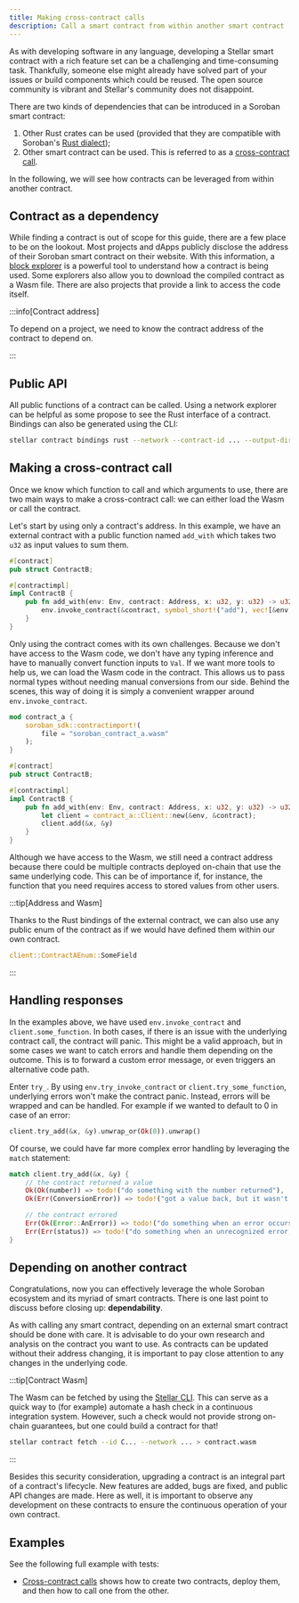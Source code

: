 ```yaml
---
title: Making cross-contract calls
description: Call a smart contract from within another smart contract
---
```


As with developing software in any language, developing a Stellar smart contract with a rich feature set can be a challenging and time-consuming task. Thankfully, someone else might already have solved part of your issues or build components which could be reused. The open source community is vibrant and Stellar's community does not disappoint.

There are two kinds of dependencies that can be introduced in a Soroban smart contract:

1. Other Rust crates can be used (provided that they are compatible with Soroban's [Rust dialect](../../../learn/encyclopedia/contract-development/rust-dialect.mdx));
2. Other smart contract can be used. This is referred to as a [cross-contract call](../../../learn/encyclopedia/contract-development/contract-interactions/cross-contract.mdx).

In the following, we will see how contracts can be leveraged from within another contract.

## Contract as a dependency

While finding a contract is out of scope for this guide, there are a few place to be on the lookout. Most projects and dApps publicly disclose the address of their Soroban smart contract on their website. With this information, a [block explorer](../../../tools/developer-tools/block-explorers.mdx) is a powerful tool to understand how a contract is being used. Some explorers also allow you to download the compiled contract as a Wasm file. There are also projects that provide a link to access the code itself.

:::info[Contract address]

To depend on a project, we need to know the contract address of the contract to depend on.

:::

## Public API

All public functions of a contract can be called. Using a network explorer can be helpful as some propose to see the Rust interface of a contract. Bindings can also be generated using the CLI:

```bash
stellar contract bindings rust --network --contract-id ... --output-dir ...
```

## Making a cross-contract call

Once we know which function to call and which arguments to use, there are two main ways to make a cross-contract call: we can either load the Wasm or call the contract.

Let's start by using only a contract's address. In this example, we have an external contract with a public function named `add_with` which takes two `u32` as input values to sum them.

```rust
#[contract]
pub struct ContractB;

#[contractimpl]
impl ContractB {
    pub fn add_with(env: Env, contract: Address, x: u32, y: u32) -> u32 {
        env.invoke_contract(&contract, symbol_short!("add"), vec![&env, x.to_val(), y.to_val()])
    }
}
```

Only using the contract comes with its own challenges. Because we don't have access to the Wasm code, we don't have any typing inference and have to manually convert function inputs to `Val`. If we want more tools to help us, we can load the Wasm code in the contract. This allows us to pass normal types without needing manual conversions from our side. Behind the scenes, this way of doing it is simply a convenient wrapper around `env.invoke_contract`.

```rust
mod contract_a {
    soroban_sdk::contractimport!(
        file = "soroban_contract_a.wasm"
    );
}

#[contract]
pub struct ContractB;

#[contractimpl]
impl ContractB {
    pub fn add_with(env: Env, contract: Address, x: u32, y: u32) -> u32 {
        let client = contract_a::Client::new(&env, &contract);
        client.add(&x, &y)
    }
}
```

Although we have access to the Wasm, we still need a contract address because there could be multiple contracts deployed on-chain that use the same underlying code. This can be of importance if, for instance, the function that you need requires access to stored values from other users.

:::tip[Address and Wasm]

Thanks to the Rust bindings of the external contract, we can also use any public enum of the contract as if we would have defined them within our own contract.

```rust
client::ContractAEnum::SomeField
```

:::

## Handling responses

In the examples above, we have used `env.invoke_contract` and `client.some_function`. In both cases, if there is an issue with the underlying contract call, the contract will panic. This might be a valid approach, but in some cases we want to catch errors and handle them depending on the outcome. This is to forward a custom error message, or even triggers an alternative code path.

Enter `try_`. By using `env.try_invoke_contract` or `client.try_some_function`, underlying errors won't make the contract panic. Instead, errors will be wrapped and can be handled. For example if we wanted to default to 0 in case of an error:

```rust
client.try_add(&x, &y).unwrap_or(Ok(0)).unwrap()
```

Of course, we could have far more complex error handling by leveraging the `match` statement:

```rust
match client.try_add(&x, &y) {
    // the contract returned a value
    Ok(Ok(number)) => todo!("do something with the number returned"),
    Ok(Err(ConversionError)) => todo!("got a value back, but it wasn't a number like we expected"),

    // the contract errored
    Err(Ok(Error::AnError)) => todo!("do something when an error occurs that the contract included in its contract spec"),
    Err(Err(status)) => todo!("do something when an unrecognized error, or system error, occurs"),
}
```

## Depending on another contract

Congratulations, now you can effectively leverage the whole Soroban ecosystem and its myriad of smart contracts. There is one last point to discuss before closing up: **dependability**.

As with calling any smart contract, depending on an external smart contract should be done with care. It is advisable to do your own research and analysis on the contract you want to use. As contracts can be updated without their address changing, it is important to pay close attention to any changes in the underlying code.

:::tip[Contract Wasm]

The Wasm can be fetched by using the [Stellar CLI](../../../tools/developer-tools/cli/README.mdx). This can serve as a quick way to (for example) automate a hash check in a continuous integration system. However, such a check would not provide strong on-chain guarantees, but one could build a contract for that!

```bash
stellar contract fetch --id C... --network ... > contract.wasm
```

:::

Besides this security consideration, upgrading a contract is an integral part of a contract's lifecycle. New features are added, bugs are fixed, and public API changes are made. Here as well, it is important to observe any development on these contracts to ensure the continuous operation of your own contract.

## Examples

See the following full example with tests:

- [Cross-contract calls](../../smart-contracts/example-contracts/cross-contract-call.mdx) shows how to create two contracts, deploy them, and then how to call one from the other.
